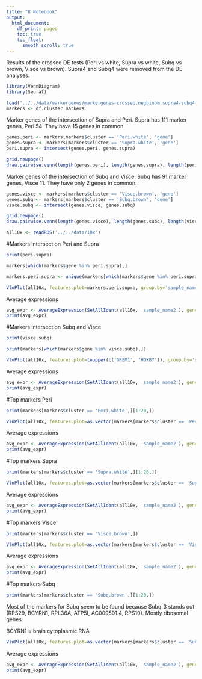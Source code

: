 ```yaml
---
title: "R Notebook"
output:
  html_document:
    df_print: paged
    toc: true
    toc_float: 
      smooth_scroll: true
---
```


Results of the crossed DE tests (Peri vs white, Supra vs white, Subq vs brown, Visce vs brown). Supra4 and Subq4 were removed from the DE analyses. 

```r
library(VennDiagram)
library(Seurat)
```


```r
load('../../data/markergenes/markergenes-crossed.negbinom.supra4-subq4-removed')
markers <- df.cluster_markers
```

Marker genes of the intersection of Supra and Peri. Supra has 111 marker genes, Peri 54. They have 15 genes in common.

```r
genes.peri <- markers[markers$cluster == 'Peri.white', 'gene']
genes.supra <- markers[markers$cluster == 'Supra.white', 'gene']
peri.supra <- intersect(genes.peri, genes.supra)

grid.newpage()
draw.pairwise.venn(length(genes.peri), length(genes.supra), length(peri.supra), category=c('Peri', 'Supra'), lty=rep('blank', 2), fill=c('#f67770', '#1fbfc3'), scaled=T, cat.fontfamily = rep("helvetica", 2))
```

Marker genes of the intersection of Subq and Visce. Subq has 91 marker genes, Visce 11. They have only 2 genes in common.

```r
genes.visce <- markers[markers$cluster == 'Visce.brown', 'gene']
genes.subq <- markers[markers$cluster == 'Subq.brown', 'gene']
visce.subq <- intersect(genes.visce, genes.subq)

grid.newpage()
draw.pairwise.venn(length(genes.visce), length(genes.subq), length(visce.subq), category=c('Visce', 'Subq'), lty=rep('blank', 2), fill=c('#c680fc', '#7dac1f'), scaled=T, cat.fontfamily = rep("helvetica", 2))
```

```r
all10x <- readRDS('../../data/10x')
```

#Markers intersection Peri and Supra

```r
print(peri.supra)
```

```r
markers[which(markers$gene %in% peri.supra),]
```

```r
markers.peri.supra <- unique(markers[which(markers$gene %in% peri.supra),'gene'])
```


```r
VlnPlot(all10x, features.plot=markers.peri.supra, group.by='sample_name', point.size.use=-1, nCol=2, x.lab.rot=T, size.x.use=10)
```

Average expressions

```r
avg_expr <- AverageExpression(SetAllIdent(all10x, 'sample_name2'), genes.use=markers.peri.supra)
print(avg_expr)
```


#Markers intersection Subq and Visce

```r
print(visce.subq)
```

```r
print(markers[which(markers$gene %in% visce.subq),])
```


```r
VlnPlot(all10x, features.plot=toupper(c('GREM1', 'HOXB7')), group.by='sample_name', point.size.use=-1, nCol=2, x.lab.rot=T, size.x.use=10)
```

Average expressions

```r
avg_expr <- AverageExpression(SetAllIdent(all10x, 'sample_name2'), genes.use=c('GREM1', 'HOXB7'))
print(avg_expr)
```


#Top markers Peri 

```r
print(markers[markers$cluster == 'Peri.white',][1:20,])
```


```r
VlnPlot(all10x, features.plot=as.vector(markers[markers$cluster == 'Peri.white',][1:20,'gene']), group.by='sample_name', point.size.use=-1, nCol=2, x.lab.rot=T, size.x.use=10)
```

Average expressions

```r
avg_expr <- AverageExpression(SetAllIdent(all10x, 'sample_name2'), genes.use=as.vector(markers[markers$cluster == 'Peri.white',][1:20,'gene']))
print(avg_expr)
```


#Top markers Supra

```r
print(markers[markers$cluster == 'Supra.white',][1:20,])
```

```r
VlnPlot(all10x, features.plot=as.vector(markers[markers$cluster == 'Supra.white',][1:20,'gene']), group.by='sample_name', point.size.use=-1, nCol=2, x.lab.rot=T, size.x.use=10)
```

Average expressions 

```r
avg_expr <- AverageExpression(SetAllIdent(all10x, 'sample_name2'), genes.use=as.vector(markers[markers$cluster == 'Supra.white',][1:20,'gene']))
print(avg_expr)
```


#Top markers Visce

```r
print(markers[markers$cluster == 'Visce.brown',])
```


```r
VlnPlot(all10x, features.plot=as.vector(markers[markers$cluster == 'Visce.brown',][,'gene']), group.by='sample_name', point.size.use=-1, nCol=2, x.lab.rot=T, size.x.use=10)
```

Average expressions

```r
avg_expr <- AverageExpression(SetAllIdent(all10x, 'sample_name2'), genes.use=as.vector(markers[markers$cluster == 'Visce.brown',][,'gene']))
print(avg_expr)
```


#Top markers Subq

```r
print(markers[markers$cluster == 'Subq.brown',][1:20,])
```

Most of the markers for Subq seem to be found because Subq_3 stands out (RPS29, BCYRN1, RPL36A, ATP5I, AC009501.4, RPS10). Mostly ribosomal genes.

BCYRN1 = brain cytoplasmic RNA

```r
VlnPlot(all10x, features.plot=as.vector(markers[markers$cluster == 'Subq.brown',][1:20,'gene']), group.by='sample_name', point.size.use=-1, nCol=2, x.lab.rot=T, size.x.use=10)
```

Average expressions

```r
avg_expr <- AverageExpression(SetAllIdent(all10x, 'sample_name2'), genes.use=as.vector(markers[markers$cluster == 'Subq.brown',][1:20,'gene']))
print(avg_expr)
```

